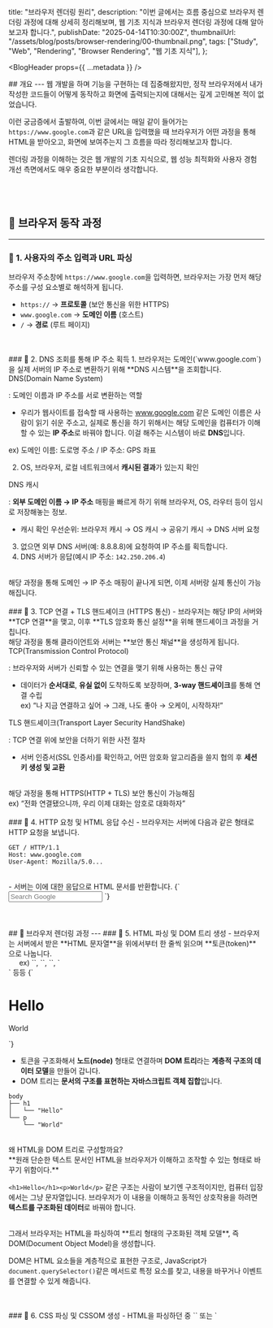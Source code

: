   title: "브라우저 렌더링 원리",
  description:
    "이번 글에서는 흐름 중심으로 브라우저 렌더링 과정에 대해 상세히 정리해보며, 웹 기초 지식과 브라우저 렌더링 과정에 대해 알아보고자 합니다.",
  publishDate: "2025-04-14T10:30:00Z",
  thumbnailUrl: "/assets/blog/posts/browser-rendering/00-thumbnail.png",
  tags: ["Study", "Web",  "Rendering", "Browser Rendering", "웹 기초 지식"],
};

<BlogHeader props={{ ...metadata }} />

<BlogArticle>
## 개요
---
웹 개발을 하며 기능을 구현하는 데 집중해왔지만, 정작 브라우저에서 내가 작성한 코드들이 어떻게 동작하고 화면에 출력되는지에 대해서는 깊게 고민해본 적이 없었습니다.

이런 궁금증에서 출발하여, 이번 글에서는 매일 같이 들어가는 `https://www.google.com`과 같은 URL을 입력했을 때 브라우저가 어떤 과정을 통해 HTML을 받아오고, 화면에 보여주는지 그 흐름을 따라 정리해보고자 합니다.

렌더링 과정을 이해하는 것은 웹 개발의 기초 지식으로, 웹 성능 최적화와 사용자 경험 개선 측면에서도 매우 중요한 부분이라 생각합니다.
<br/>
<br/>
<br/>
<br/>
## 📘 브라우저 동작 과정
---
### 📝 1. 사용자의 주소 입력과 URL 파싱
브라우저 주소창에 `https://www.google.com`을 입력하면, 브라우저는 가장 먼저 해당 주소를 구성 요소별로 해석하게 됩니다.

- `https://` → **프로토콜** (보안 통신을 위한 HTTPS)
- `www.google.com` → **도메인 이름** (호스트)
- `/` → **경로** (루트 페이지)

<br/>
<br/>
### 📝 2. DNS 조회를 통해 IP 주소 획득
1. 브라우저는 도메인(`www.google.com`)을 실제 서버의 IP 주소로 변환하기 위해 **DNS 시스템**을 조회합니다.

<Callout type="tip">
DNS(Domain Name System)

: 도메인 이름과 IP 주소를 서로 변환하는 역할

- 우리가 웹사이트를 접속할 때 사용하는 www.google.com 같은 도메인 이름은 사람이 읽기 쉬운 주소고, 실제로 통신을 하기 위해서는 해당 도메인을 컴퓨터가 이해할 수 있는 **IP 주소**로 바꿔야 합니다. 이걸 해주는 시스템이 바로 **DNS**입니다.

ex) 도메인 이름: 도로명 주소 / IP 주소: GPS 좌표
</Callout>

2. OS, 브라우저, 로컬 네트워크에서 **캐시된 결과**가 있는지 확인

<Callout type="tip">
DNS 캐시

: **외부 도메인 이름 → IP 주소** 매핑을 빠르게 하기 위해 브라우저, OS, 라우터 등이 임시로 저장해놓는 정보.

- 캐시 확인 우선순위: 브라우저 캐시 → OS 캐시 → 공유기 캐시 → DNS 서버 요청

</Callout>

3. 없으면 외부 DNS 서버(예: 8.8.8.8)에 요청하여 IP 주소를 획득합니다.
4. DNS 서버가 응답(예시 IP 주소: `142.250.206.4`)
<br/>
해당 과정을 통해 도메인 → IP 주소 매핑이 끝나게 되면, 이제 서버랑 실제 통신이 가능해집니다.

<br/>
<br/>
### 📝 3. TCP 연결 + TLS 핸드셰이크 (HTTPS 통신)
- 브라우저는 해당 IP의 서버와 **TCP 연결**을 맺고, 이후 **TLS 암호화 통신 설정**을 위해 핸드셰이크 과정을 거칩니다.
<br/>
해당 과정을 통해 클라이언트와 서버는 **보안 통신 채널**을 생성하게 됩니다.

<Callout type="tip">
TCP(Transmission Control Protocol)

: 브라우저와 서버가 신뢰할 수 있는 연결을 맺기 위해 사용하는 통신 규약

- 데이터가 **순서대로**, **유실 없이** 도착하도록 보장하며, **3-way 핸드셰이크**를 통해 연결 수립<br/>
ex) “나 지금 연결하고 싶어 → 그래, 나도 좋아 → 오케이, 시작하자!”
</Callout>

<Callout type="tip">
TLS 핸드셰이크(Transport Layer Security HandShake)

: TCP 연결 위에 보안을 더하기 위한 사전 절차

- 서버 인증서(SSL 인증서)를 확인하고, 어떤 암호화 알고리즘을 쓸지 협의 후 **세션 키 생성 및 교환**

<br/>
해당 과정을 통해 HTTPS(HTTP + TLS) 보안 통신이 가능해짐<br/>
ex) “전화 연결됐으니까, 우리 이제 대화는 암호로 대화하자”
</Callout>

<br/>
<br/>
### 📝 4. HTTP 요청 및 HTML 응답 수신
- 브라우저는 서버에 다음과 같은 형태로 HTTP 요청을 보냅니다.

```
GET / HTTP/1.1
Host: www.google.com
User-Agent: Mozilla/5.0...
```

<br/>
- 서버는 이에 대한 응답으로 HTML 문서를 반환합니다.
<CodeBlock lang="html">
{`
<!doctype html>
<html>
    <head>
      <title>Google</title>
      <link rel="stylesheet" href="style.css">
      <script src="main.js" defer></script>
    </head>
    <body>
      <input type="text" placeholder="Search Google">
    </body>
</html>
`}
</CodeBlock>

<br/>
<br/>
<br/>
<br/>
## 📘 브라우저 렌더링 과정
---
### 📝 5. HTML 파싱 및 DOM 트리 생성
- 브라우저는 서버에서 받은 **HTML 문자열**을 위에서부터 한 줄씩 읽으며 **토큰(token)** 으로 나눕니다.<br/>
&emsp;&ensp;ex) `<html>`, `<head>`, `<body>`, `<div>` 등등

<CodeBlock lang="html">
{`
<body>
    <h1>Hello</h1>
    <p>World</p>
</body>
`}
</CodeBlock>

- 토큰을 구조화해서 **노드(node)** 형태로 연결하며 **DOM 트리**라는 **계층적 구조의 데이터 모델**을 만들어 갑니다.
- DOM 트리는 **문서의 구조를 표현하는 자바스크립트 객체 집합**입니다.
    
```
body
├── h1
│   └── "Hello"
└── p
    └── "World"
```

<br/>
<Callout type="quest">
왜 HTML을 DOM 트리로 구성할까요?

<br/>
**원래 단순한 텍스트 문서인 HTML을 브라우저가 이해하고 조작할 수 있는 형태로 바꾸기 위함이다.**

`<h1>Hello</h1><p>World</p>` 같은 구조는 사람이 보기엔 구조적이지만, 컴퓨터 입장에서는 그냥 문자열입니다. 브라우저가 이 내용을 이해하고 동적인 상호작용을 하려면 **텍스트를 구조화된 데이터**로 바꿔야 합니다.

<br/>
그래서 브라우저는 HTML을 파싱하여 **트리 형태의 구조화된 객체 모델**, 즉 DOM(Document Object Model)을 생성합니다.

DOM은 HTML 요소들을 계층적으로 표현한 구조로, JavaScript가 `document.querySelector()`같은 메서드로 특정 요소를 찾고, 내용을 바꾸거나 이벤트를 연결할 수 있게 해줍니다.
</Callout>

<br/>
<br/>
### 📝 6. CSS 파싱 및 CSSOM 생성
- HTML을 파싱하던 중 `<link rel="stylesheet">` 또는 `<style>` 태그를 만나면 CSS 파일을 로드하고, 토큰 단위로 파싱되어 **CSSOM (CSS Object Model)** 이라는 **스타일 정보의 트리 구조**로 바뀝니다.
- CSSOM은 각 요소가 어떤 스타일을 가져야 하는지 정보를 담고 있으며, **렌더링 전에 반드시 완성되어야 하는 중요한 과정**입니다.

<br/>
⚠️ 외부 CSS는 렌더링 차단 리소스(render-blocking resource)로, 파싱이 끝날 때까지 화면 그리기(Paint)는 지연됩니다.


<br/>
<br/>
### 📝 7. Render Tree 생성
- 이제 브라우저는 **DOM + CSSOM**을 기반으로 **Render Tree**를 생성합니다.
- Render Tree는 **실제 화면에 렌더링할 요소만을 포함**합니다.
    - `display: none`처럼 숨겨진 요소는 트리에 포함되지 않음
    - `visibility: hidden`은 포함되지만, 렌더링은 안 됨

<br/>
<br/>
### 📝 8. Layout (Reflow) 수행
- Render Tree를 기반으로 브라우저는 각 요소(노드)들에 대해 화면 상 위치와 크기를 계산합니다.<br/>
&emsp;&nbsp;이를 **Layout 단계(Reflow)** 라고 합니다.    
- 부모 요소의 크기나 위치에 따라 자식 요소들도 영향을 받기 때문에, 모든 요소의 레이아웃을 재귀적으로 계산합니다.

<CodeBlock lang="html">
{`
<div style="width: 100px">
    <p>Hello</p>
</div>
`}
</CodeBlock>
- `<p>`는 `<div>`의 100px 내에서 위치와 크기를 계산합니다.

<br/>
⚠️ 레이아웃은 성능 비용이 크기 때문에 자주 발생하지 않도록 최적화가 필요합니다.

<br/>
<br/>
### 📝 9. Paint 및 Composite 단계
- 각 노드의 시각적 속성(배경 색, 테두리, 그림자, 텍스트 등)을 **픽셀 단위로 그려내는 단계(Paint)**가 실행됩니다.
- 복잡한 레이아웃이거나 애니메이션이 많은 경우, 요소들을 여러 **레이어**로 나누어 그린 후, **Composite 단계**에서 이 레이어들을 GPU를 사용해 **겹쳐서 최종 화면을 구성**합니다.

<br/>
⚠️ Paint & Composite도 비용이 크며, 불필요한 CSS 효과(ex. box-shadow 남발)는 최적화 대상입니다.

<br/>
<br/>
### 📝 10. JavaScript 로딩 및 실행
- `<script>` 태그가 HTML 중간에 위치해 있다면 파싱이 중단되고, JS를 먼저 실행하게 되어 **렌더링 지연**이 발생합니다.
- 이를 방지하기 위해 `defer` 속성을 사용하면, **HTML 파싱이 끝난 뒤 JS가 실행**되므로, 렌더링 지연 없이 동작합니다.
- 실행된 JS는 DOM 요소를 선택하고 변경하거나 이벤트 리스너를 등록, 데이터를 불러오는 등의 **동적 기능**을 담당합니다.

<Callout type="info">
JS가 DOM을 조작하면 **Layout 단계가 다시 발생**할 수 있으며, 이로 인해 **Reflow → Paint → Composite** 흐름이 재실행되기도 합니다.
</Callout>

<br/>
<br/>
### 📝 정리
<ImageBox src="/assets/blog/posts/browser-rendering/01-browser_rendering_process.png" alt="browser_rendering_process" about="browser_rendering_process image" refTitle="https://enjoydev.life/blog/frontend/2-browser-rendering" refUrl="https://enjoydev.life/blog/frontend/2-browser-rendering" />
<br/>
<br/>
<br/>
<br/>
## 참고
---
- [(블로그) Suhyeon Park 브라우저 렌더링 과정 쉽게 이해하기](https://enjoydev.life/blog/frontend/2-browser-rendering)
- [(영상) 브라우저 렌더링 과정](https://www.youtube.com/watch?v=R23JmhbPnVo)
</BlogArticle>